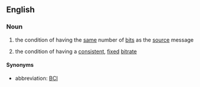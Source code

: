 ==English==

===Noun===
{{en-noun|head=[[bit]]-[[count]] [[integrity]]|-}}

# {{label|en|networking|of a copy of a message}} the condition of having the [[same]] number of [[bit]]s as the [[source]] message
# {{label|en|networking|of a data stream}} the condition of having a [[consistent]], [[fixed]] [[bitrate]]

====Synonyms====
* abbreviation: [[BCI]]